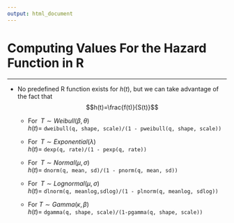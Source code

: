 ---
output: html_document
---

# Computing Values For the Hazard Function in R

<hr/>

- No predefined R function exists for $h(t)$, but we can take advantage of the fact that 
$$h(t)=\frac{f(t)}{S(t)}$$

    + For $\;T \sim Weibull(\beta,\theta)$<br>$h(t)=$ `dweibull(q, shape, scale)/(1 - pweibull(q, shape, scale))`

    + For $\;T \sim Exponential(\lambda)$<br>$h(t)=$ `dexp(q, rate)/(1 - pexp(q, rate))`

    + For $\;T \sim Normal(\mu,\sigma)$<br>$h(t)=$ `dnorm(q, mean, sd)/(1 - pnorm(q, mean, sd))`

    + For $\;T \sim Lognormal(\mu,\sigma)$<br>$h(t)=$ `dlnorm(q, meanlog,sdlog)/(1 - plnorm(q, meanlog, sdlog))`

    + For $T \sim Gamma(\kappa,\beta)$<br>$h(t)=$ `dgamma(q, shape, scale)/(1-pgamma(q, shape, scale))`

